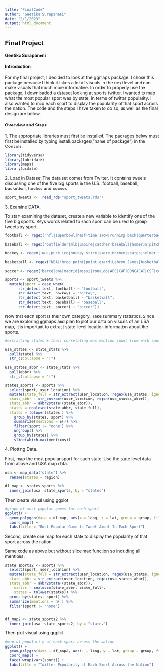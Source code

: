 ```yaml
---
title: "FinalCode"
author: "Geetika Surapaneni"
date: "2/1/2023"
output: html_document
---
```


## Final Project
#### Geetika Surapaneni

#### Introduction 

For my final project, I decided to look at the ggmaps package. I chose this package because I think it takes a lot of visuals to the next level and can make visuals that much more informative. In order to properly use the package, I downloaded a dataset looking at sports twitter. I wanted to map what the most popular sport was by state, in terms of twitter popularity. I also wanted to map each sport to display the popularity of that sport across the nation. The code and the steps I have taken to do so, as well as the final design are below. 

#### Overview and Steps
############### 1. The appropriate libraries must first be installed. The packages below must first be installed by typing install.packages("name of package") in the Console.
```r
library(tidyverse)
library(lubridate)
library(maps)
library(usdata)

```


############### 2. Load in Dataset.The data set comes from Twitter. It contains tweets discussing one of the five big sports in the U.S.: football, baseball, basketball, hockey and soccer.
```r
sport_tweets <-  read_rds("sport_tweets.rds")
```


############### 3. Examine DATA. 
To start examining the dataset, create a new variable to identify one of the five big sports. Keys words related to each sport can be used to group tweets by sport. 

```r
football <- regex("nfl|superbowl|half-time show|running back|quarterback|touchdown|fieldgoal|end zone|kickoff|linebacker|linemen|tackle|widereciever|yard line|patriots|Tom Brady", ignore_case = TRUE)

baseball <- regex("outfielder|mlb|umpire|catcher|baseball|homerun|pitcher|baseball bat|strikeout|strike|home plate|batter|plate", ignore_case = TRUE)

hockey <- regex("NHL|puck|ice|hockey stick|skate|hockey|skates|helmet|rink|cold|s lap shot", ignore_case = TRUE)

basketball <- regex("NBA|three point|point guard|Lebron James|basketball|free throw| hoop|Lakers|slam dunk|jump shot|triple-double|double-double|backboard|rebound|court", ignore_case = TRUE)

soccer <- regex("barcelona|madrid|messi|ronaldo|AFC|CAF|CONCACAF|CSF|corner kick|FIFA|goal kick|MLS||OFC|nutmeg|slide tackle|through ball|WUSA|header", ignore_case = TRUE)

sports <- sport_tweets %>%
  mutate(sport = case_when(
      str_detect(text, football) ~ "football",
      str_detect(text, hockey) ~ "hockey",
      str_detect(text, basketball) ~ "basketball",
      str_detect(text, baseball) ~ "baseball",
      str_detect(text, soccer) ~ "soccer")) 
```


Now that each sport is their own category. Take summary statistics. Since we are exploring ggmaps and plan to plot our data on visuals of an USA map, it is important to extract state-level location information about the sports.

```r
#extracting states + their correlating max mention count from each sport

usa_states <- state_stats %>%
  pull(state) %>%
  str_c(collapse = "|")

usa_states_abbr <- state_stats %>%
  pull(abbr) %>%
  str_c(collapse = "|")

states_sports <- sports %>%
  select(sport, user_location) %>%
  mutate(state_full = str_extract(user_location, regex(usa_states, ignore_case = TRUE)), 
  state_abbr = str_extract(user_location, regex(usa_states_abbr)),
  state_abbr = abbr2state((state_abbr)), 
  states = coalesce(state_abbr, state_full), 
  states = tolower(states)) %>%
    group_by(states, sport) %>%
    summarize(mentions = n()) %>%
    filter(sport != "none") %>%
    ungroup() %>%
    group_by(states) %>%
    slice(which.max(mentions))
```


############### 4. Plotting Data.  

First, map the most popular sport for each state. Use the state level data from above and USA map data.

```r

usa <- map_data("state") %>%
  rename(states = region)

df_map <- states_sports %>%
  inner_join(usa, state_sports, by = "states")
```
Then create visual using ggplot
```r
#graph of most popular games for each sport
ggplot() +
  geom_polygon(data = df_map, aes(x = long, y = lat, group = group, fill = sport), color = "black") +
  coord_map() +
  labs(title = "Most Popular Game to Tweet About In Each Sport")
```


Second, create one map for each state to display the popularity of that sport across the nation. 

Same code as above but without slice max function so including all mentions. 

```r
state_sports2 <- sports %>%
  select(sport, user_location) %>%
  mutate(state_full = str_extract(user_location, regex(usa_states, ignore_case = TRUE)), 
  state_abbr = str_extract(user_location, regex(usa_states_abbr)),
  state_abbr = abbr2state((state_abbr)), 
    states = coalesce(state_abbr, state_full), 
    states = tolower(states)) %>%
  group_by(states, sport) %>%
  summarize(mentions = n()) %>%
  filter(sport != "none") 


df_map2 <- state_sports2 %>%
  inner_join(usa, state_sports2, by = "states")

```

Then plot visual using ggplot
```r
#map of popularity of each sport across the nation
ggplot() +
  geom_polygon(data = df_map2, aes(x = long, y = lat, group = group, fill = mentions),  color = "black") +
  coord_map() +
  facet_wrap(vars(sport)) +
  labs(title = "Twitter Popularity of Each Sport Across the Nation")

```

